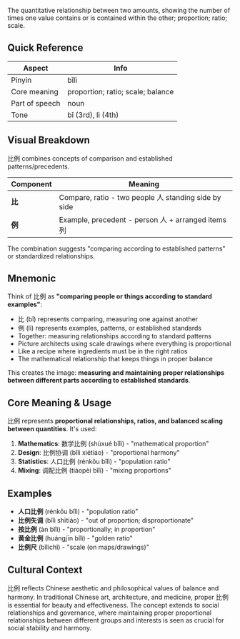 The quantitative relationship between two amounts, showing the number of times one value contains or is contained within the other; proportion; ratio; scale.

## Quick Reference

| Aspect         | Info                              |
| -------------- | --------------------------------- |
| Pinyin         | bǐlì                              |
| Core meaning   | proportion; ratio; scale; balance |
| Part of speech | noun                              |
| Tone           | bǐ (3rd), lì (4th)                |

## Visual Breakdown

比例 combines concepts of comparison and established patterns/precedents.

| Component | Meaning                                                      |
| --------- | ------------------------------------------------------------ |
| **比**    | Compare, ratio - two people 人 standing side by side       |
| **例**    | Example, precedent - person 人 + arranged items 列         |

The combination suggests "comparing according to established patterns" or standardized relationships.

## Mnemonic

Think of 比例 as **"comparing people or things according to standard examples"**:

- 比 (bǐ) represents comparing, measuring one against another
- 例 (lì) represents examples, patterns, or established standards
- Together: measuring relationships according to standard patterns
- Picture architects using scale drawings where everything is proportional
- Like a recipe where ingredients must be in the right ratios
- The mathematical relationship that keeps things in proper balance

This creates the image: **measuring and maintaining proper relationships between different parts according to established standards**.

## Core Meaning & Usage

比例 represents **proportional relationships, ratios, and balanced scaling between quantities**. It's used:

1. **Mathematics**: 数学比例 (shùxué bǐlì) - "mathematical proportion"
2. **Design**: 比例协调 (bǐlì xiétiáo) - "proportional harmony"
3. **Statistics**: 人口比例 (rénkǒu bǐlì) - "population ratio"
4. **Mixing**: 调配比例 (tiáopèi bǐlì) - "mixing proportions"

## Examples

- **人口比例** (rénkǒu bǐlì) - "population ratio"
- **比例失调** (bǐlì shītiáo) - "out of proportion; disproportionate"
- **按比例** (àn bǐlì) - "proportionally; in proportion"
- **黄金比例** (huángjīn bǐlì) - "golden ratio"
- **比例尺** (bǐlìchǐ) - "scale (on maps/drawings)"

## Cultural Context

比例 reflects Chinese aesthetic and philosophical values of balance and harmony. In traditional Chinese art, architecture, and medicine, proper 比例 is essential for beauty and effectiveness. The concept extends to social relationships and governance, where maintaining proper proportional relationships between different groups and interests is seen as crucial for social stability and harmony.
